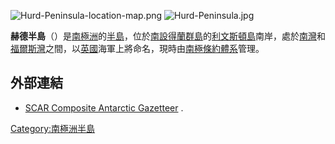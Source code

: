 [[Image:Hurd-Peninsula-location-map.png|thumb]]
[[Image:Hurd-Peninsula.jpg|thumb]]

{{Coord|62|40|33|S|60|21|59|W||display=title}}

'''赫德半島'''（{{lang-en|Hurd Peninsula}}）是[[南極洲|南極洲]]的[[半島|半島]]，位於[[南設得蘭群島|南設得蘭群島]]的[[利文斯頓島|利文斯頓島]]南岸，處於[[南灣_(利文斯頓島)|南灣]]和[[福爾斯灣_(利文斯頓島)|福爾斯灣]]之間，以[[英國|英國]]海軍上將命名，現時由[[南極條約體系|南極條約體系]]管理。

==外部連結==
* [http://data.aad.gov.au/aadc/gaz/scar/ SCAR Composite Antarctic Gazetteer] {{Wayback|url=http://data.aad.gov.au/aadc/gaz/scar/ |date=20090327044219 }}.

{{Antarctica-geo-stub}}
[[Category:南極洲半島|Category:南極洲半島]]